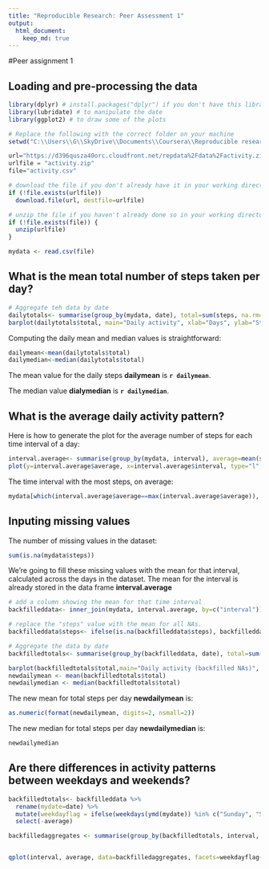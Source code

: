 ```yaml
---
title: "Reproducible Research: Peer Assessment 1"
output: 
  html_document:
    keep_md: true
---
```

 

#Peer assignment 1

## Loading and pre-processing the data
```r
library(dplyr) # install.packages("dplyr") if you don't have this library on your system
library(lubridate) # to manipulate the date
library(ggplot2) # to draw some of the plots

# Replace the following with the correct folder on your machine
setwd("C:\\Users\\G\\SkyDrive\\Documents\\Coursera\\Reproducible research")

url="https://d396qusza40orc.cloudfront.net/repdata%2Fdata%2Factivity.zip"
urlfile = "activity.zip"
file="activity.csv"

# download the file if you don't already have it in your working directory
if (!file.exists(urlfile))
  download.file(url, destfile=urlfile)

# unzip the file if you haven't already done so in your working directory
if (!file.exists(file)) {
  unzip(urlfile)
}

mydata <- read.csv(file)

```

## What is the mean total number of steps taken per day?
```r
# Aggregate teh data by date
dailytotals<- summarise(group_by(mydata, date), total=sum(steps, na.rm=T))
barplot(dailytotals$total, main="Daily activity", xlab="Days", ylab="Steps")
```

Computing the daily mean and median values is straightforward:
```r
dailymean<-mean(dailytotals$total)
dailymedian<-median(dailytotals$total)
```
The mean value for the daily steps **dailymean** is **`r dailymean`**.

The median value **dialymedian** is **`r dailymedian`**.

##  What is the average daily activity pattern?
Here is how to generate the plot for the average number of steps for each time interval of a day:
```r
interval.average<- summarise(group_by(mydata, interval), average=mean(steps, na.rm=T))
plot(y=interval.average$average, x=interval.average$interval, type="l", main="Daily activity patterns", xlab="Time interval (minutes)", ylab="Average steps")
```

The time interval with the most steps, on average:
```r
mydata[which(interval.average$average==max(interval.average$average)), "interval"]

```

## Inputing missing values
The number of missing values in the dataset:
```r
sum(is.na(mydata$steps))
```

We're going to fill these missing values with the mean for that interval, calculated across the days in the dataset. The mean for the interval is already stored in the data frame **interval.average**
```r
# add a column showing the mean for that time interval
backfilleddata<- inner_join(mydata, interval.average, by=c("interval"))

# replace the "steps" value with the mean for all NAs.
backfilleddata$steps<- ifelse(is.na(backfilleddata$steps), backfilleddata$average, backfilleddata$steps) 

# Aggregate the data by date
backfilledtotals<- summarise(group_by(backfilleddata, date), total=sum(steps, na.rm=T))

barplot(backfilledtotals$total,main="Daily activity (backfilled NAs)", xlab="Days", ylab="Steps")
newdailymean <- mean(backfilledtotals$total)
newdailymedian <- median(backfilledtotals$total)

```
 
The new mean for total steps per day **newdailymean** is:
```r
as.numeric(format(newdailymean, digits=2, nsmall=2))
```

The new median for total steps per day **newdailymedian** is:
```r
newdailymedian
```


## Are there differences in activity patterns between weekdays and weekends?
```r
backfilledtotals<- backfilleddata %>% 
  rename(mydate=date) %>% 
  mutate(weekdayflag = ifelse(weekdays(ymd(mydate)) %in% c("Sunday", "Saturday"), "weekend", "weekday")) %>% 
  select(-average)

backfilledaggregates <- summarise(group_by(backfilledtotals, interval, weekdayflag), average=mean(steps, na.rm=TRUE))


qplot(interval, average, data=backfilledaggregates, facets=weekdayflag~., geom="line", ylab="average steps")
```
